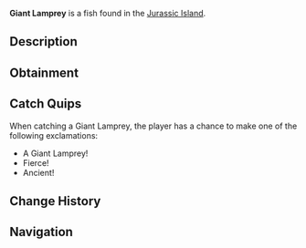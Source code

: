 {{FishInfobox
|image          = Giant Lamprey.png
|rarity         = Limited
|sea            = First Sea
|location       = [[Jurassic Island]]
|sublocation    = 
|sources        = Fishing Rod
|radar_location = 
|prog_speed     = -40
|xp             = 7000
|weather        = 
|time           = 
|season         = 
|bait           = 
|base_weight    = 100
|base_value     = 3500
|weight_range   = 80
|base_chance    = 60
|base_resil     = 35
}}
'''Giant Lamprey''' is a {{Rarity|Limited}} fish found in the [[Jurassic Island]].

== Description ==
{{Description|A monstrous, jawless parasite of Jurassic seas.|Bestiary Entry}}

== Obtainment ==
{{Description|Found at the Jurassic Island!|Bestiary Hint}}
{{Fish Availability|
Jurassic Island Ocean Pool
Jurassic Island Pool
|top_rods      = 
Mission Specialist's Rod\121839.56\122425.81;
Fixer's Rod\119006.08\119578.7;
Paleontologist's Rod\98729.07\98729.07
|recommended   = 
}}

== Catch Quips ==
When catching a Giant Lamprey, the player has a chance to make one of the following exclamations:
* A Giant Lamprey!
* Fierce!
* Ancient!

== Change History ==
{{Change History|{{subst:Current Version}}}}

== Navigation ==
{{Fish Navbox|Jurassic Island}}